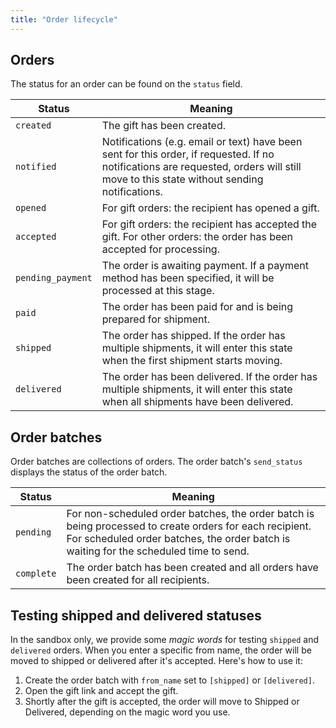 ```yaml
---
title: "Order lifecycle"
---
```


## Orders

The status for an order can be found on the `status` field.

| Status            | Meaning                                                                                                                                                                                |
| ----------------- | -------------------------------------------------------------------------------------------------------------------------------------------------------------------------------------- |
| `created`         | The gift has been created.                                                                                                                                                             |
| `notified`        | Notifications (e.g. email or text) have been sent for this order, if requested. If no notifications are requested, orders will still move to this state without sending notifications. |
| `opened`          | For gift orders: the recipient has opened a gift.                                                                                                                                      |
| `accepted`        | For gift orders: the recipient has accepted the gift. For other orders: the order has been accepted for processing.                                                                    |
| `pending_payment` | The order is awaiting payment. If a payment method has been specified, it will be processed at this stage.                                                                             |
| `paid`            | The order has been paid for and is being prepared for shipment.                                                                                                                        |
| `shipped`         | The order has shipped. If the order has multiple shipments, it will enter this state when the first shipment starts moving.                                                            |
| `delivered`       | The order has been delivered. If the order has multiple shipments, it will enter this state when all shipments have been delivered.                                                    |

## Order batches

Order batches are collections of orders. The order batch's `send_status` displays the status of the order batch.

| Status     | Meaning                                                                                                                                                                                          |
| ---------- | ------------------------------------------------------------------------------------------------------------------------------------------------------------------------------------------------ |
| `pending`  | For non-scheduled order batches, the order batch is being processed to create orders for each recipient. For scheduled order batches, the order batch is waiting for the scheduled time to send. |
| `complete` | The order batch has been created and all orders have been created for all recipients.                                                                                                            |

## Testing shipped and delivered statuses

In the sandbox only, we provide some _magic words_ for testing `shipped` and `delivered` orders. When you enter a specific from name, the order will be moved to shipped or delivered after it's accepted. Here's how to use it:

1. Create the order batch with `from_name` set to `[shipped]` or `[delivered]`.
2. Open the gift link and accept the gift.
3. Shortly after the gift is accepted, the order will move to Shipped or Delivered, depending on the magic word you use.
